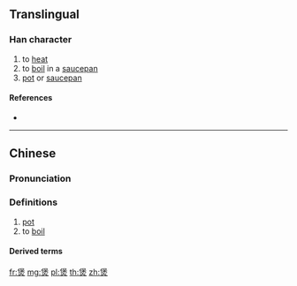 ==Translingual==

===Han character===
{{Han char|rn=86|rad=火|as=09|sn=13|four=26809|canj=ODF|ids=⿱保火}}
# to [[heat]]
# to [[boil]] in a [[saucepan]]
# [[pot]] or [[saucepan]]

====References====
* {{Han ref|kx=0678.161|dkj=19260|hdz=32218.150|uh=7172|ud=29042|bh=DE73|bd=56947}}

----

==Chinese==
{{zh-forms}}

===Pronunciation===
{{zh-pron
|m=bāo
|c=bou1
|h=pfs=pô
|md=
|mn=
|w=
|mc=
|oc=
|cat=v
}}

===Definitions===
{{zh-hanzi}}

# [[pot]]
# to [[boil]]

====Derived terms====
{{zh-der|電飯煲|煲粥|煲電話粥|煲飯|煲仔飯}}

[[fr:煲]]
[[mg:煲]]
[[pl:煲]]
[[th:煲]]
[[zh:煲]]